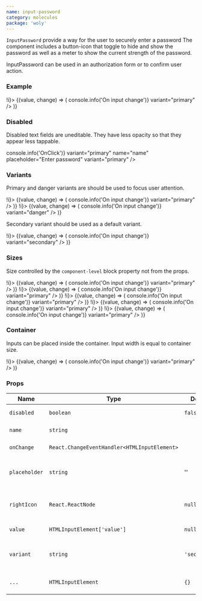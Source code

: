 ```yaml
---
name: input-password
category: molecules
package: 'woly'
---
```



`InputPassword` provide a way for the user to securely enter a password
The component includes a button-icon that toggle to hide and show the
password as well as a meter to show the current strength of the password.

InputPassword can be used in an authorization form or to confirm user action.

### Example

<Playground>
  <State initial={false} change={(i) => !i}>
    {(value, change) => (
      <InputPassword
        onClick={change}
        name="name"
        placeholder="Enter password"
        onChange={(event) => console.info('On input change')}
        variant="primary"
      />
    )}
  </State>
</Playground>

### Disabled

Disabled text fields are uneditable. They have less opacity so that they appear less tappable.

<Playground>
  <InputPassword
    disabled
    onClick={(event) => console.info('OnClick')}
    variant="primary"
    name="name"
    placeholder="Enter password"
    variant="primary"
  />
</Playground>

### Variants

Primary and danger variants are should be used to focus user attention.

<Playground direction="vertical">
  <State initial={false} change={(i) => !i}>
    {(value, change) => (
      <InputPassword
        onClick={change}
        name="name"
        placeholder="Enter password"
        onChange={(event) => console.info('On input change')}
        variant="primary"
      />
    )}
  </State>
  <State initial={false} change={(i) => !i}>
    {(value, change) => (
      <InputPassword
        onClick={change}
        name="name"
        placeholder="Enter password"
        onChange={(event) => console.info('On input change')}
        variant="danger"
      />
    )}
  </State>
</Playground>

Secondary variant should be used as a default variant.

<Playground direction="vertical">
  <State initial={false} change={(i) => !i}>
    {(value, change) => (
      <InputPassword
        onClick={change}
        name="name"
        placeholder="Enter password"
        onChange={(event) => console.info('On input change')}
        variant="secondary"
      />
    )}
  </State>
</Playground>

### Sizes

Size controlled by the `component-level` block property not from the props.

<Playground direction="vertical">
  <block.S>
    <State initial={false} change={(i) => !i}>
      {(value, change) => (
        <InputPassword
          onClick={change}
          variant="primary"
          name="name"
          placeholder="Enter password"
          onChange={(event) => console.info('On input change')}
          variant="primary"
        />
      )}
    </State>
  </block.S>
  <block.M>
    <State initial={false} change={(i) => !i}>
      {(value, change) => (
        <InputPassword
          onClick={change}
          variant="primary"
          name="name"
          placeholder="Enter password"
          onChange={(event) => console.info('On input change')}
          variant="primary"
        />
      )}
    </State>
  </block.M>
  <block.L>
    <State initial={false} change={(i) => !i}>
      {(value, change) => (
        <InputPassword
          onClick={change}
          variant="primary"
          name="name"
          placeholder="Enter password"
          onChange={(event) => console.info('On input change')}
          variant="primary"
        />
      )}
    </State>
  </block.L>
  <block.XL>
    <State initial={false} change={(i) => !i}>
      {(value, change) => (
        <InputPassword
          onClick={change}
          variant="primary"
          name="name"
          placeholder="Enter password"
          onChange={(event) => console.info('On input change')}
          variant="primary"
        />
      )}
    </State>
  </block.XL>
  <block.H>
    <State initial={false} change={(i) => !i}>
      {(value, change) => (
        <InputPassword
          onClick={change}
          variant="primary"
          name="name"
          placeholder="Enter password"
          onChange={(event) => console.info('On input change')}
          variant="primary"
        />
      )}
    </State>
  </block.H>
</Playground>

### Container

Inputs can be placed inside the container. Input width is equal to container size.

<Playground direction="vertical">
  <block.L>
    <State initial={false} change={(i) => !i}>
      {(value, change) => (
        <InputPassword
          onClick={change}
          variant="primary"
          name="name"
          placeholder="Enter password"
          onChange={(event) => console.info('On input change')}
          variant="primary"
        />
      )}
    </State>
  </block.L>
</Playground>

### Props

| Name          | Type                                         | Default       | Description                                                 |
| ------------- | -------------------------------------------- | ------------- | ----------------------------------------------------------- |
| `disabled`    | `boolean`                                    | `false`       | HTML disabled attribute                                     |
| `name`        | `string`                                     |               | HTML name attribute                                         |
| `onChange`    | `React.ChangeEventHandler<HTMLInputElement>` |               | Callback when input is changed                              |
| `placeholder` | `string`                                     | ''            | CSS pseudo-element represents the placeholder text          |
| `rightIcon`   | `React.ReactNode`                            | `null`        | Component to show on the right side of the text (ex.: Icon) |
| `value`       | `HTMLInputElement['value']`                  | `null`        | HTML value attribute                                        |
| `variant`     | `string`                                     | `'secondary'` | Variant prop to style InputPassword component               |
| `...`         | `HTMLInputElement`                           | `{}`          | Other props are inherited from `HTMLInputElement`           |
